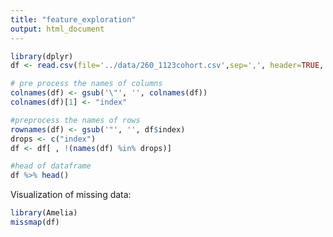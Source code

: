 ```yaml
---
title: "feature_exploration"
output: html_document
---
```

```r
library(dplyr)
df <- read.csv(file='../data/260_1123cohort.csv',sep=',', header=TRUE, quote="\'", check.names = FALSE)

# pre process the names of columns
colnames(df) <- gsub('\"', '', colnames(df))
colnames(df)[1] <- "index"

#preprocess the names of rows
rownames(df) <- gsub('"', '', df$index)
drops <- c("index")
df <- df[ , !(names(df) %in% drops)]

#head of dataframe
df %>% head()
```

Visualization of missing data:
```r
library(Amelia)
missmap(df)
```
```r

```

